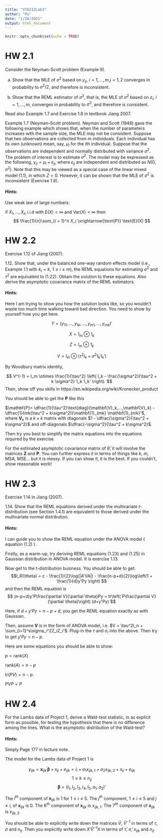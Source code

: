 ```yaml
---
title: "STA232Lab3"
author: "Po"
date: "1/20/2021"
output: html_document
---
```


```r
knitr::opts_chunk$set(echo = TRUE)
```


# HW 2.1

Consider the Neyman-Scott problem (Example 9).

(a) Show that the MLE of $\sigma^2$ based on
$y_{ij}$, $i = 1,...,m$,$j = 1,2$ converges in probability to $\sigma^2 /2$, and therefore is inconsistent.

(b) Show that the REML estimator of $\sigma^2$, that is, the MLE of $\sigma^2$ based on $z_i$, $i = 1, . . . , m$, converges in probability to $\sigma^2$, and therefore is consistent.

Read also Example 1.7 and Exercise 1.8 in textbook Jiang 2007.

Example 1.7 (Neyman–Scott problem). Neyman and Scott (1948) gave the following example which shows that, when the number of parameters increases with the sample size, the MLE may not be consistent. Suppose that two observations are collected from m individuals. Each individual has its own (unknown) mean, say, $\mu_i$ for the $i$th individual. Suppose that the observations are independent and normally distributed with variance $\sigma^2$. The problem of interest is to estimate $\sigma^2$. The model may be expressed as the following, $y_{ij} = \mu_i + \epsilon_{ij}$, where $\epsilon_{ij}$ are independent and distributed as $N(0, \sigma^2)$. Note that this may be viewed as a special case of the linear mixed model (1.1), in which $Z = 0$. However, it can be shown that the MLE of $\sigma^2$ is inconsistent (Exercise 1.8).

#### Hints:

Use weak law of large numbers:

if $X_1, \dots, X_n$ i.i.d with $\text{E}(X) < \infty$ and $\text{Var}(X) < \infty$ then
$$
\frac{1}{n}\sum_{i = 1}^n X_i \xrightarrow{\text{P}} \text{E}(X)
$$

# HW 2.2

Exercise 1.12 of Jiang (2007).

1.12. Show that, under the balanced one-way random effects model (i.e., Example 1.1 with $k_i = k$, $1 \leq i \leq m$), the REML equations for estimating $\sigma^2$ and $\tau^2$ are equivalent to (1.22). Obtain the solution to these equations. Also derive the asymptotic covariance matrix of the REML estimators.

\begin{align*}
y_{ij} &= \mu + \alpha_i + \epsilon_{ij} \\
i &= 1, \dots, m \\
j &= 1, \dots, k \\
\alpha_i &\sim N(0, \sigma^2) \\
\epsilon_{ij} &\sim N(0, \tau^2)
\end{align*}

#### Hints:

Here I am trying to show you how the solution looks like, so you wouldn't waste too much time walking toward bad direction. You need to show by yourself how you get here.

$$
Y = ( y_{11}, \dots, y_{1k}, \dots, y_{m1}, \dots, y_{mk})'
$$

$$
X = 1_m \otimes 1_k
$$

$$
Z = I_m \otimes 1_k
$$

$$
V = I_m \otimes (\tau^2 I_k + \sigma^2 1_k 1_k')
$$

By Woodbury matrix identity,

$$
V^{-1} = I_m \otimes \frac{1}{\tau^2} \left( I_k - \frac{\sigma^2}{\tau^2 + k \sigma^2} 1_k 1_k' \right).
$$
Then, show off you skills in https://en.wikipedia.org/wiki/Kronecker_product

\newcommand{\by}{\mathbf{y}}
\newcommand{\bY}{\mathbf{Y}}
\newcommand{\be}{\boldsymbol{\epsilon}}
\newcommand{\ba}{\boldsymbol{\alpha}}
\newcommand{\bb}{\boldsymbol{\beta}}

\newcommand{\bX}{\mathbf{X}}
\newcommand{\bZ}{\mathbf{Z}}
\newcommand{\bI}{\mathbf{I}}
\newcommand{\bG}{\mathbf{G}}
\newcommand{\bR}{\mathbf{R}}
\newcommand{\bV}{\mathbf{V}}
\newcommand{\bP}{\mathbf{P}}
\newcommand{\bOne}{\mathbf{1}}

\newcommand{\diag}{\text{diag}}
\newcommand{\Var}{\text{Var}}
\newcommand{\E}{\text{E}}

You should be able to get the $\bP$ like this

$\bP = \dfrac{1}{\tau^2}\diag(\bV_k,...,\bV_k) - \dfrac{1}{mk(\tau^2 + k\sigma^2)}\bOne_{mk} \bOne_{mk}'$, where $\bV_k$ is a $k\times k$ matrix with  diagonals $1 - \dfrac{\sigma^2}{\tau^2 + k\sigma^2}$ and off-diagonals $\dfrac{-\sigma^2}{\tau^2 + k\sigma^2}$.

Then try you best to simplify the matrix equations into the equations required by the exercise.

For the estimated asymptotic covariance matrix of $\hat{\theta}$, it will involve the matrices $\bZ$ and $\bP$. You can further express it in terms of things like $k$, $m$, MSA, MSE... but it is messy. If you can show it, it is the best. If you couldn't, show reasonable work!


# HW 2.3

Exercise 1.14 in Jiang (2007).

1.14. Show that the REML equations derived under the multivariate $t$-distribution (see Section 1.4.1) are equivalent to those derived under the multivariate normal distribution.

#### Hints:

I can guide you to show the REML equation under the ANOVA model ( equation (1.2) ).

Firstly, as a warm-up, try deriving REML equations (1.23) and (1.25) in Gaussian distribution in ANOVA model. It is exercise 1.13.

Now get to the t-distribution business. You should be able to get:
$$l_R(\theta) = c - \frac{1}{2}\log(|A'VA|) - \frac{n-p+d}{2}\log\left(1 + \frac{1}{d}y'Py \right) $$
and then the REML equation is
$$
(n-p+d)y'P\frac{\partial V}{\partial \theta}Py = tr\left( P\frac{\partial V}{\partial \theta}\right) (d+y'Py)
$$

Here, if $d+y'Py = n-p+d$, you get the REML equation exactly as with Gaussian.

Then, assume $\bV$ is in the form of ANOVA model, i.e. $V = \tau^2I_n + \sum_{i=1}^s\sigma_i^2Z_iZ_i'$. Plug-in the $\tau$ and $\sigma_i$ into the above. Then try to get $y'Py = n-p$.

Here are some equations you should be able to show:

$p = \text{rank}(X)$

$\text{rank}(A) = n - p$

$\text{tr}(PV) = n - p$.

$PVP = P$

# HW 2.4

For the Lambs data of Project 1, derive a Wald-test statistic, in as explicit form as possible, for testing the hypothesis that there is no difference among the lines. What is the asymptotic distribution of the Wald-test?

#### Hints:

Simply Page 177 in lecture note.

The model for the Lambs data of Project 1 is

$$
y_{ijk} = \mathbf{x}^\prime_{ijk} \boldsymbol{\beta} + s_{ij} + e_{ijk} = l_i + a_1 x_{ijk,1} + a_2 x_{ijk, 2} + s_{ij} + e_{ijk}
$$
$$
1 \leq k \leq n_{ij}
$$
$$
\boldsymbol{\beta} = (l_1, l_2, l_3, l_4, l_5, a_1, a_2)'
$$

The $i^{th}$ component of $\mathbf{x}_{ijk}$ is $1$ for $1 \leq i \leq 5$. The $j^{th}$ component, $1 \leq i \leq 5$ and $j \neq i$, of $\mathbf{x}_{ijk}$ is $0$. The $6^{th}$ component of $\mathbf{x}_{ijk}$ is $x_{ijk,1}$. The $7^{th}$ component of $\mathbf{x}_{ijk}$ is $x_{ijk,2}$.


You should be able to explicitly write down the matrices $\hat{V}$, $\hat{V}^{-1}$ in terms of $\tau$, $\sigma$ and $n_{ij}$. Then you explicitly write down $X' \hat{V}^{-1} X$ in terms of $\hat{\tau}$, $\hat{\sigma}$, $x_{ijk}$ and $n_{ij}$.

